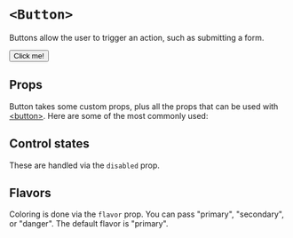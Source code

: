 


<Meta of={Stories} />

# `<Button>`

Buttons allow the user to trigger an action, such as submitting a form.

<FakeCanvas>
  <Button sizer={Button.sizer.medium}>Click me!</Button>
</FakeCanvas>

<TableOfContents />

## Props

Button takes some custom props, plus all the props that can be used with
[&lt;button&gt;](https://react.dev/reference/react-dom/components/common). Here
are some of the most commonly used:

<ArgTypes of={Button} sort="requiredFirst" />

## Control states

These are handled via the `disabled` prop.

<Canvas of={Stories.AllControlStates} sourceState="shown" />

<FieldLayoutAndSizing of={Button} stories={Stories} />

## Flavors

Coloring is done via the `flavor` prop. You can pass "primary", "secondary", or
"danger". The default flavor is "primary".

<Canvas of={Stories.AllFlavors} sourceState="shown" />
